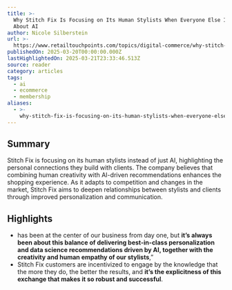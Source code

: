 ```yaml
---
title: >-
  Why Stitch Fix Is Focusing on Its Human Stylists When Everyone Else Is Talking
  About AI
author: Nicole Silberstein
url: >-
  https://www.retailtouchpoints.com/topics/digital-commerce/why-stitch-fix-is-focusing-on-its-human-stylists-when-everyone-else-is-talking-about-ai?utm_medium=email&_hsenc=p2ANqtz--5Qto2TEeOb9LyHI19G5FwyEd7gi_4vRCCMoVtYCAvsh9I1Zb1_D-Stdnnbi31JizPsBKd0uwZz3qXnVIn-sSI3ef5CHzZOtiYQDh7CLMGBwMAAYs&_hsmi=352827898&utm_content=352827898&utm_source=hs_email
publishedOn: 2025-03-20T00:00:00.000Z
lastHighlightedOn: 2025-03-21T23:33:46.513Z
source: reader
category: articles
tags:
  - ai
  - ecommerce
  - membership
aliases:
  - >-
    why-stitch-fix-is-focusing-on-its-human-stylists-when-everyone-else-is-talking-about-ai
---
```

## Summary

Stitch Fix is focusing on its human stylists instead of just AI, highlighting the personal connections they build with clients. The company believes that combining human creativity with AI-driven recommendations enhances the shopping experience. As it adapts to competition and changes in the market, Stitch Fix aims to deepen relationships between stylists and clients through improved personalization and communication.

## Highlights
- has been at the center of our business from day one, but **it’s always been about this balance of delivering best-in-class personalization and data science recommendations driven by AI, together with the creativity and human empathy of our stylists**,”
- Stitch Fix customers are incentivized to engage by the knowledge that the more they do, the better the results, and **it’s the explicitness of this exchange that makes it so robust and successful**.
